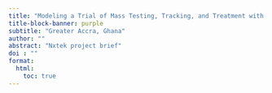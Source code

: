 ```yaml
---
title: "Modeling a Trial of Mass Testing, Tracking, and Treatment with Conventional vs. Ultrasensitive Rapid Diagnostic Tests"
title-block-banner: purple
subtitle: "Greater Accra, Ghana"
author: "" 
abstract: "Nxtek project brief"
doi : ""
format:
  html:
    toc: true
---
```

